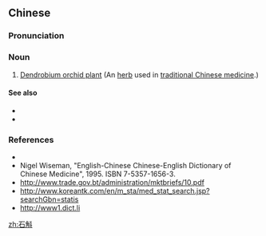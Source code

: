 ==Chinese==
{{zh-forms}}

===Pronunciation===
{{zh-pron
|m=shíhú
|mn=chio̍h-ha̍k
|cat=n
}}

===Noun===
{{zh-noun}}

# [[w:Dendrobium|Dendrobium orchid plant]] (An [[herb]] used in [[traditional Chinese medicine]].)

====See also====
* {{l|zh|补益药}}
* {{l|zh|药材}}

===References===
* {{pedialite|lang=zh}}
* Nigel Wiseman, "English-Chinese Chinese-English Dictionary of Chinese Medicine", 1995. ISBN 7-5357-1656-3.
* http://www.trade.gov.bt/administration/mktbriefs/10.pdf
* http://www.koreantk.com/en/m_sta/med_stat_search.jsp?searchGbn=statis
* http://www1.dict.li

[[zh:石斛]]